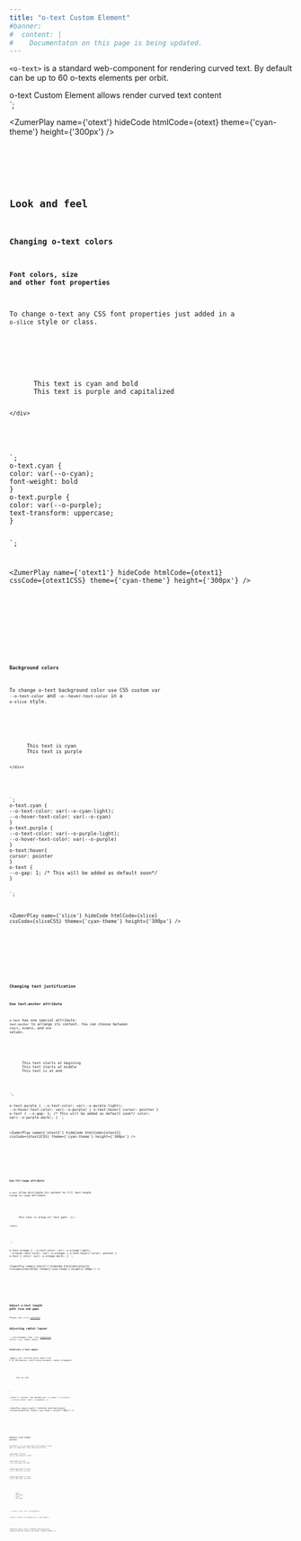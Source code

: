 ```yaml
---
title: "o-text Custom Element"
#banner: 
#  content: |
#    Documentaton on this page is being updated.
---
```




`<o-text>` is a standard web-component for rendering curved text. By default can be up to 60 o-texts elements per orbit. 

<div class="bigbang">
  <div class="gravity-spot">
    <div class="orbit-4">
      <o-text text-anchor="middle">o-text Custom Element allows</o-text>
      <o-text text-anchor="middle">render curved text content</o-text>
    </div>
  </div>
</div>
`;

<ZumerPlay name={'otext'} hideCode htmlCode={otext}  theme={'cyan-theme'} height={'300px'} />

<Tabs>
  <TabItem label="HTML" icon="seti:html">
    <Code code={otext} lang="html" />
  </TabItem>
  
</Tabs>

## Look and feel


### Changing o-text colors

#### Font colors, size and other font properties
To change o-text any CSS font properties just added in a `o-slice` style or class.

<div class="bigbang">
  <div class="gravity-spot">
    <div class="orbit-5">
      <o-text class="cyan">This text is cyan and bold</o-text>
      <o-text class="purple">This text is purple and capitalized</o-text>
      
    </div>
  </div>
</div>
`;
o-text.cyan {
color: var(--o-cyan);
font-weight: bold
}
o-text.purple {
color: var(--o-purple);
text-transform: uppercase;
}


`;

<ZumerPlay name={'otext1'} hideCode htmlCode={otext1} cssCode={otext1CSS} theme={'cyan-theme'} height={'300px'} />

<Tabs>
  <TabItem label="HTML" icon="seti:html">
    <Code code={otext1} lang="html" />
  </TabItem>
  <TabItem label="CSS" icon="seti:css">
    <Code wrap code={otext1CSS} lang="css" />
  </TabItem>
</Tabs>

#### Background colors
To change o-text background color use CSS custom var `--o-text-color` and `-o--hover-text-color` in a `o-slice` style.

<div class="bigbang">
  <div class="gravity-spot">
    <div class="orbit-5">
      <o-text class="cyan">This text is cyan</o-text>
      <o-text class="purple">This text is purple</o-text>
      
    </div>
  </div>
</div>
`;
o-text.cyan {
--o-text-color: var(--o-cyan-light);
--o-hover-text-color: var(--o-cyan)
}
o-text.purple {
--o-text-color: var(--o-purple-light);
--o-hover-text-color: var(--o-purple)
}
o-text:hover{
cursor: pointer
}
o-text {
--o-gap: 1; /* This will be added as default soon*/
}

`;

<ZumerPlay name={'slice'} hideCode htmlCode={slice} cssCode={sliceCSS} theme={'cyan-theme'} height={'300px'} />

<Tabs>
  <TabItem label="HTML" icon="seti:html">
    <Code code={slice} lang="html" />
  </TabItem>
  <TabItem label="CSS" icon="seti:css">
    <Code wrap code={sliceCSS} lang="css" />
  </TabItem>
</Tabs>

### Changing text justification

#### Use text-anchor attribute

`o-text` has one special attribute: `text-anchor` to arrange its content. You can choose between `start`, `middle`, and `end` values. 


<div class="bigbang">
  <div class="gravity-spot">
    <div class="orbit-5">
      <o-text text-anchor="start" class="purple">This text starts at begining</o-text>
      <o-text text-anchor="middle" class="purple">This text starts at middle</o-text>
      <o-text text-anchor="end" class="purple">This text is at end</o-text>
    </div>
  </div>
</div>
`;

o-text.purple {
--o-text-color: var(--o-purple-light);
--o-hover-text-color: var(--o-purple)
}
o-text:hover{
cursor: pointer
}
o-text {
--o-gap: 1; /* This will be added as default soon*/
color: var(--o-purple-dark);
}
`;

<ZumerPlay name={'otext2'} hideCode htmlCode={otext2} cssCode={otext2CSS} theme={'cyan-theme'} height={'300px'} />

<Tabs>
  <TabItem label="HTML" icon="seti:html">
    <Code code={otext2} lang="html" />
  </TabItem>
  <TabItem label="CSS" icon="seti:css">
    <Code wrap code={otext2CSS} lang="css" />
  </TabItem>
</Tabs>

#### Use fit-range attribute

`o-text` allow distribute its content to fill text-length using `fit-range` attribute.


<div class="bigbang">
  <div class="gravity-spot">
    <div class="orbit-5">
      <o-text fit-range class="orange">This text is along all text path- ||| -</o-text>
      
    </div>
  </div>
</div>
`;

o-text.orange {
--o-text-color: var(--o-orange-light);
--o-hover-text-color: var(--o-orange)
}
o-text:hover{
cursor: pointer
}
o-text {
color: var(--o-orange-dark);
}
`;

<ZumerPlay name={'otext3'} hideCode htmlCode={otext3} cssCode={otext3CSS} theme={'cyan-theme'} height={'300px'} />

<Tabs>
  <TabItem label="HTML" icon="seti:html">
    <Code code={otext3} lang="html" />
  </TabItem>
  <TabItem label="CSS" icon="seti:css">
    <Code wrap code={otext3CSS} lang="css" />
  </TabItem>
</Tabs>

## Adjust o-text length path size and gaps

Please, see `o-slice` [reference](/orbit-docs/elements/slice/#adjust-o-slice-size).



## Adjusting radial layout

:::note
Remember that `.orbit` [properties](/orbit-docs/elements/orbit/#distribution-of-orbit-children-elements) affect `o-text` radial layout. 
:::

### Arbitrary o-text angle.

**`.angle-*`:** Set starting point angle from 0 to 360 degrees, overrriding automatic radial arragement.

<div class="bigbang">
  <div class="gravity-spot">
    <div class="orbit-5 ">
      <o-text class=" angle-115" >Text at 115º</o-text>
    </div>
  </div>
</div>
`;

.orbit-5 {
border: 1px dashed var(--o-cyan);
}
o-slice {
--o-slice-color: var(--o-purple);
}
`;

<ZumerPlay name={'angle'} hideCode htmlCode={angle} cssCode={angleCSS} theme={'cyan-theme'} height={'300px'} />

<Tabs>
  <TabItem label="HTML" icon="seti:html">
    <Code code={angle} lang="html" />
  </TabItem>
  <TabItem label="CSS" icon="seti:css">
    <Code code={angleCSS} lang="css" />
  </TabItem>
</Tabs>

### Relative o-text orbital position

By default, `o-text` is positioned in the middle of orbit path. To change that, there some CSS utilities:

**`.inner-orbit`:** To place an`o-text` just below its orbit.

**`.outer-orbit`:** To place `o-text` just above its orbit.

**`.quarter-inner-orbit`:** To place `o-text` a 25% into its orbit.

**`.quarter-outer-orbit`:** To place `o-text` a 25% outer its orbit.


  <div class="bigbang">
    <div class="gravity-spot">
      <div class="orbit-4">
        <o-text class="outer-orbit ">outer</o-text>
        <o-text class="quarter-outer-orbit">25% outer</o-text>
        <o-text class="quarter-inner-orbit">inner</o-text>
        <o-text class="inner-orbit">25% inner</o-text>
      </div>
     
  </div>

`;
o-text {
color: var(--o-cyan-dark)
}

.orbit-4 {
border: 1px dashed var(--o-cyan-light)
}



`;

<ZumerPlay name={'inner'} hideCode htmlCode={inner} cssCode={innerCSS} theme={'cyan-theme'} height={'300px'} />

<Tabs>
  <TabItem label="HTML" icon="seti:html">
    <Code code={inner} lang="html" />
  </TabItem>
  <TabItem label="CSS" icon="seti:css">
    <Code code={innerCSS} lang="css" />
  </TabItem>
</Tabs>

